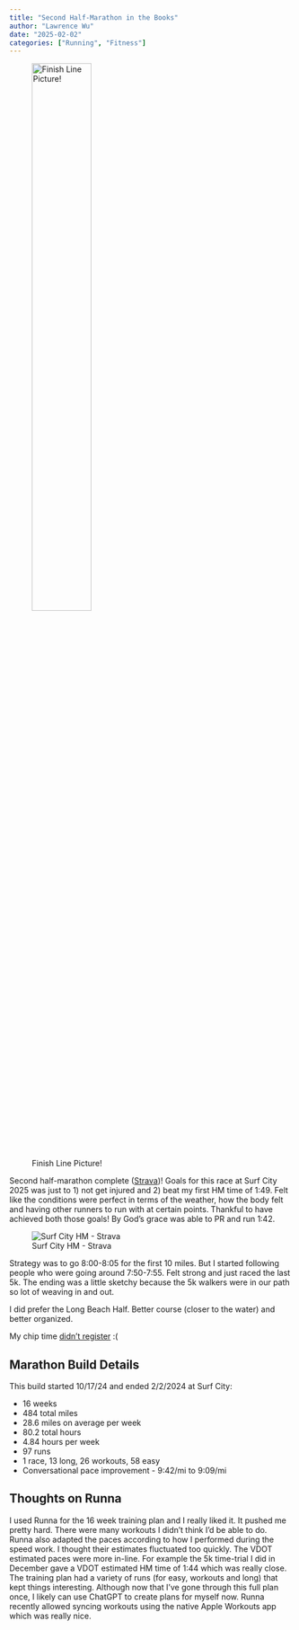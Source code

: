 ```yaml
---
title: "Second Half-Marathon in the Books"
author: "Lawrence Wu"
date: "2025-02-02"
categories: ["Running", "Fitness"]
---
```


![Finish Line Picture!](./finish_pic.jpg){width=50%}

Second half-marathon complete ([Strava](https://www.strava.com/activities/13521918538))! Goals for this race at Surf City 2025 was just to 1) not get injured and 2) beat my first HM time of 1:49. Felt like the conditions were perfect in terms of the weather, how the body felt and having other runners to run with at certain points. Thankful to have achieved both those goals! By God's grace was able to PR and run 1:42.

![Surf City HM - Strava](./strava_hm.png)

Strategy was to go 8:00-8:05 for the first 10 miles. But I started following people who were going around 7:50-7:55. Felt strong and just raced the last 5k. The ending was a little sketchy because the 5k walkers were in our path so lot of weaving in and out.

I did prefer the Long Beach Half. Better course (closer to the water) and better organized.

My chip time [didn’t register](https://results2.xacte.com/#/e/2571/searchable/7288) :(

## Marathon Build Details

This build started 10/17/24 and ended 2/2/2024 at Surf City:

- 16 weeks
- 484 total miles
- 28.6 miles on average per week
- 80.2 total hours
- 4.84 hours per week
- 97 runs
- 1 race, 13 long, 26 workouts, 58 easy
- Conversational pace improvement - 9:42/mi to 9:09/mi

## Thoughts on Runna 

I used Runna for the 16 week training plan and I really liked it. It pushed me pretty hard. There were many workouts I didn't think I'd be able to do. Runna also adapted the paces according to how I performed during the speed work. I thought their estimates fluctuated too quickly. The VDOT estimated paces were more in-line. For example the 5k time-trial I did in December gave a VDOT estimated HM time of 1:44 which was really close. The training plan had a variety of runs (for easy, workouts and long) that kept things interesting. Although now that I've gone through this full plan once, I likely can use ChatGPT to create plans for myself now. Runna recently allowed syncing workouts using the native Apple Workouts app which was really nice.
